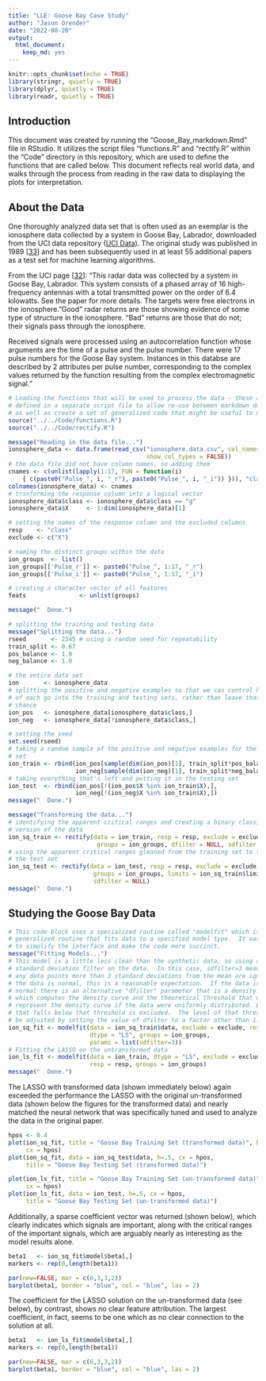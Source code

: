 ```yaml
---
title: "LLE: Goose Bay Case Study"
author: "Jason Orender"
date: "2022-08-20"
output: 
  html_document: 
    keep_md: yes
---
```


```r
knitr::opts_chunk$set(echo = TRUE)
library(stringr, quietly = TRUE)
library(dplyr, quietly = TRUE)
library(readr, quietly = TRUE)
```
## Introduction

This document was created by running the "Goose_Bay_markdown.Rmd" file in
RStudio. It utilizes the script files "functions.R" and "rectify.R" within the
"Code" directory in this repository, which are used to define the functions that
are called below.  This document reflects real world data, and walks through
the process from reading in the raw data to displaying the plots for
interpretation.

## About the Data

One thoroughly analyzed data set that is often used as an exemplar is the
ionosphere data collected by a system in Goose Bay, Labrador, downloaded from
the UCI data repository (<a href="http://archive.ics.uci.edu/ml/datasets/Ionosphere">UCI Data</a>). The original study was published in 1989 [<a href="https://www.jhuapl.edu/Content/techdigest/pdf/V10-N03/10-03-Sigillito_Class.pdf">33</a>] and has been subsequently used in at least 55 additional papers as a test set
for machine learning algorithms.

From the UCI page [<a href="http://archive.ics.uci.edu/ml/index.php">32</a>]:
"This radar data was collected by a system in Goose Bay, Labrador. This system
consists of a phased array of 16 high-frequency antennas with a total
transmitted power on the order of 6.4 kilowatts. See the paper for more details.
The targets were free electrons in the ionosphere. "Good" radar returns are
those showing evidence of some type of structure in the ionosphere. "Bad"
returns are those that do not; their signals pass through the ionosphere.

Received signals were processed using an autocorrelation function whose
arguments are the time of a pulse and the pulse number. There were 17 pulse
numbers for the Goose Bay system. Instances in this databse are described by 2
attributes per pulse number, corresponding to the complex values returned by the
function resulting from the complex electromagnetic signal."

```r
# Loading the functions that will be used to process the data - these are
# defined in a separate script file to allow re-use between markdown documents
# as well as create a set of generalized code that might be useful to others.
source("../../Code/functions.R")
source("../../Code/rectify.R")
```

```r
message("Reading in the data file...")
ionosphere_data <- data.frame(read_csv("ionosphere.data.csv", col_names = FALSE,
                                       show_col_types = FALSE))
# the data file did not have column names, so adding them
cnames <- c(unlist(lapply(1:17, FUN = function(i)
    { c(paste0("Pulse_", i, "_r"), paste0("Pulse_", i, "_i")) })), "class")
colnames(ionosphere_data) <- cnames
# trsnforming the response column into a logical vector
ionosphere_data$class <- ionosphere_data$class == "g"
ionosphere_data$X     <- 1:dim(ionosphere_data)[1]

# setting the names of the response column and the excluded columns
resp    <- "class"
exclude <- c("X")

# naming the distinct groups within the data
ion_groups  <- list()
ion_groups[['Pulse_r']] <- paste0("Pulse_", 1:17, "_r")
ion_groups[['Pulse_i']] <- paste0("Pulse_", 1:17, "_i")

# creating a character vector of all features
feats               <- unlist(groups)

message("  Done.")

# splitting the training and testing data
message("Splitting the data...")
rseed       <- 2345 # using a random seed for repeatability
train_split <- 0.67
pos_balance <- 1.0
neg_balance <- 1.0

# the entire data set
ion       <- ionosphere_data
# splitting the positive and negative examples so that we can control how many
# of each go into the training and testing sets, rather than leave that to
# chance
ion_pos   <- ionosphere_data[ionosphere_data$class,]
ion_neg   <- ionosphere_data[!ionosphere_data$class,]

# setting the seed
set.seed(rseed)
# taking a random sample of the positive and negative examples for the training
# set
ion_train <- rbind(ion_pos[sample(dim(ion_pos)[1], train_split*pos_balance*dim(ion_pos)[1]),],
                   ion_neg[sample(dim(ion_neg)[1], train_split*neg_balance*dim(ion_neg)[1]),])
# taking everything that's left and putting it in the testing set
ion_test  <- rbind(ion_pos[!(ion_pos$X %in% ion_train$X),],
                   ion_neg[!(ion_neg$X %in% ion_train$X),])
message("  Done.")

message("Transforming the data...")
# identifying the apparent critical ranges and creating a binary classified
# version of the data
ion_sq_train <- rectify(data = ion_train, resp = resp, exclude = exclude,
                         groups = ion_groups, dfilter = NULL, sdfilter = NULL)
# using the apparent critical ranges gleaned from the training set to transform
# the test set
ion_sq_test <- rectify(data = ion_test, resp = resp, exclude = exclude,
                        groups = ion_groups, limits = ion_sq_train$limits,
                        sdfilter = NULL)
message("  Done.")

```

## Studying the Goose Bay Data

```r
# This code block uses a specialized routine called "modelfit" which is a
# generalized routine that fits data to a specified model type.  It was made
# to simplify the interface and make the code more succinct.
message("Fitting Models...")
# This model is a little less clean than the synthetic data, so using a
# standard deviation filter on the data.  In this case, sdfilter=3 means that
# any data points more than 3 standard deviations from the mean are ignored. If
# the data is normal, this is a reasonable expectation.  If the data is not
# normal there is an alternative "dfilter" parameter that is a density filter
# which computes the density curve and the theoretical threshold that would
# represent the density curve if the data were uniformly distributed. Everything
# that falls below that threshold is excluded.  The level of that threshold can
# be adjusted by setting the value of dfilter to a factor other than 1.0.
ion_sq_fit <- modelfit(data = ion_sq_train$data, exclude = exclude, resp = resp,
                       dtype = "LS", groups = ion_groups,
                       params = list(sdfilter=3))
# Fitting the LASSO on the untransformed data
ion_ls_fit <- modelfit(data = ion_train, dtype = "LS", exclude = exclude,
                       resp = resp, groups = ion_groups)
message("  Done.")
```
The LASSO with transformed data (shown immediately below) again exceeded the
performance the LASSO with the original un-transformed data (shown below the
figures for the transformed data) and nearly matched the neural network that was
specifically tuned and used to analyze the data in the original paper.

```r
hpos <- 0.4
plot(ion_sq_fit, title = "Goose Bay Training Set (transformed data)", h=.5,
     cx = hpos)
plot(ion_sq_fit, data = ion_sq_test$data, h=.5, cx = hpos,
     title = "Goose Bay Testing Set (transformed data)")
```

```r
plot(ion_ls_fit, title = "Goose Bay Training Set (un-transformed data)", h=.5,
     cx = hpos)
plot(ion_ls_fit, data = ion_test, h=.5, cx = hpos,
     title = "Goose Bay Testing Set (un-transformed data)")
```

Additionally, a sparse coefficient vector was returned (shown below), which
clearly indicates which signals are important, along with the critical ranges of
the important signals, which are arguably nearly as interesting as the model
results alone.

```r
beta1   <- ion_sq_fit$model$beta[,]
markers <- rep(0,length(beta1))

par(new=FALSE, mar = c(6,3,3,2))
barplot(beta1, border = "blue", col = "blue", las = 2)
```

The coefficient for the LASSO solution on the un-transformed data (see below),
by contrast, shows no clear feature attribution.  The largest coefficient, in
fact, seems to be one which as no clear connection to the solution at all.

```r
beta1   <- ion_ls_fit$model$beta[,]
markers <- rep(0,length(beta1))

par(new=FALSE, mar = c(6,3,3,2))
barplot(beta1, border = "blue", col = "blue", las = 2)
```

